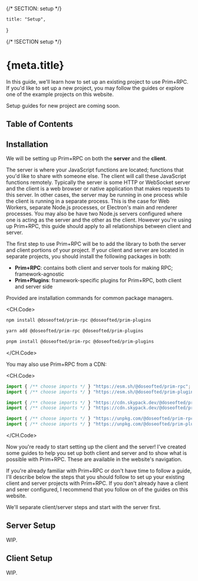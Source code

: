 {/* SECTION: setup */}

	title: "Setup",
}

{/* !SECTION setup */}

# {meta.title}

In this guide, we'll learn how to set up an existing project to use Prim+RPC. If you'd like to set up a new project, you
may follow the guides or explore one of the example projects on this website.

<Alert icon="carbon:warning" type="alert-warning">

Setup guides for new project are coming soon.

</Alert>

## Table of Contents

## Installation

We will be setting up Prim+RPC on both the **server** and the **client**.

The server is where your JavaScript functions are located; functions that you'd like to share with someone else. The
client will call these JavaScript functions remotely. Typically the server is some HTTP or WebSocket server and the
client is a web browser or native application that makes requests to this server. In other cases, the server may be
running in one process while the client is running in a separate process. This is the case for Web Workers, separate
Node.js processes, or Electron's main and renderer processes. You may also be have two Node.js servers configured where
one is acting as the server and the other as the client. However you're using up Prim+RPC, this guide should apply to
all relationships between client and server.

The first step to use Prim+RPC will be to add the library to both the server and client portions of your project. If
your client and server are located in separate projects, you should install the following packages in both:

- **Prim+RPC**: contains both client and server tools for making RPC; framework-agnostic
- **Prim+Plugins**: framework-specific plugins for Prim+RPC, both client and server side

Provided are installation commands for common package managers.

<CH.Code>

```zsh npm
npm install @doseofted/prim-rpc @doseofted/prim-plugins
```

```zsh yarn
yarn add @doseofted/prim-rpc @doseofted/prim-plugins
```

```zsh pnpm
pnpm install @doseofted/prim-rpc @doseofted/prim-plugins
```

</CH.Code>

You may also use Prim+RPC from a CDN:

<CH.Code>

```ts esm.sh
import { /** choose imports */ } "https://esm.sh/@doseofted/prim-rpc";
import { /** choose imports */ } "https://esm.sh/@doseofted/prim-plugins";
```

```ts skypack.dev
import { /** choose imports */ } "https://cdn.skypack.dev/@doseofted/prim-rpc"
import { /** choose imports */ } "https://cdn.skypack.dev/@doseofted/prim-plugins"
```

```ts unpkg.com
import { /** choose imports */ } "https://unpkg.com/@doseofted/prim-rpc"
import { /** choose imports */ } "https://unpkg.com/@doseofted/prim-plugins"
```

</CH.Code>

Now you're ready to start setting up the client and the server! I've created some guides to help you set up both client
and server and to show what is possible with Prim+RPC. These are available in the website's navigation.

If you're already familiar with Prim+RPC or don't have time to follow a guide, I'll describe below the steps that you
should follow to set up your existing client and server projects with Prim+RPC. If you don't already have a client and
serer configured, I recommend that you follow on of the guides on this website.

We'll separate client/server steps and start with the server first.

## Server Setup

WIP.

## Client Setup

WIP.
